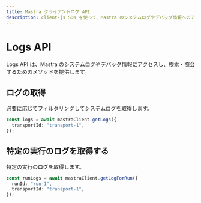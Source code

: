 ```yaml
---
title: Mastra クライアントログ API
description: client-js SDK を使って、Mastra のシステムログやデバッグ情報へのアクセス方法とクエリ方法を学びます。
---
```


# Logs API

Logs API は、Mastra のシステムログやデバッグ情報にアクセスし、検索・照会するためのメソッドを提供します。

## ログの取得

必要に応じてフィルタリングしてシステムログを取得します。

```typescript
const logs = await mastraClient.getLogs({
  transportId: "transport-1",
});
```


## 特定の実行のログを取得する

特定の実行のログを取得します。

```typescript
const runLogs = await mastraClient.getLogForRun({
  runId: "run-1",
  transportId: "transport-1",
});
```
